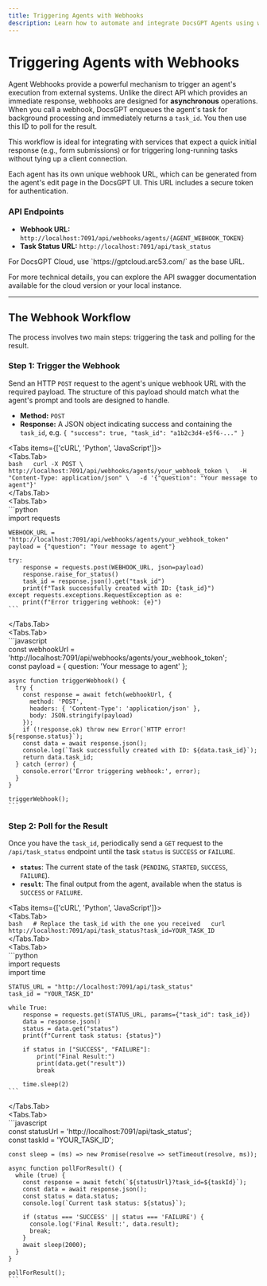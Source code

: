 ```yaml
---
title: Triggering Agents with Webhooks
description: Learn how to automate and integrate DocsGPT Agents using webhooks for asynchronous task execution.
---
```



# Triggering Agents with Webhooks

Agent Webhooks provide a powerful mechanism to trigger an agent's execution from external systems. Unlike the direct API which provides an immediate response, webhooks are designed for **asynchronous** operations. When you call a webhook, DocsGPT enqueues the agent's task for background processing and immediately returns a `task_id`. You then use this ID to poll for the result.

This workflow is ideal for integrating with services that expect a quick initial response (e.g., form submissions) or for triggering long-running tasks without tying up a client connection.

Each agent has its own unique webhook URL, which can be generated from the agent's edit page in the DocsGPT UI. This URL includes a secure token for authentication.

### API Endpoints

- **Webhook URL:** `http://localhost:7091/api/webhooks/agents/{AGENT_WEBHOOK_TOKEN}`
- **Task Status URL:** `http://localhost:7091/api/task_status`

<Callout type="info">
For DocsGPT Cloud, use `https://gptcloud.arc53.com/` as the base URL.
</Callout>

For more technical details, you can explore the API swagger documentation available for the cloud version or your local instance.

---

## The Webhook Workflow

The process involves two main steps: triggering the task and polling for the result.

### Step 1: Trigger the Webhook

Send an HTTP `POST` request to the agent's unique webhook URL with the required payload. The structure of this payload should match what the agent's prompt and tools are designed to handle.

-   **Method:** `POST`
-   **Response:** A JSON object indicating success and containing the `task_id`, e.g. `{ "success": true, "task_id": "a1b2c3d4-e5f6-..." }`

<Tabs items={['cURL', 'Python', 'JavaScript']}>  
  <Tabs.Tab>  
    ```bash  
    curl -X POST \  
      http://localhost:7091/api/webhooks/agents/your_webhook_token \  
      -H "Content-Type: application/json" \  
      -d '{"question": "Your message to agent"}'  
    ```  
  </Tabs.Tab>  
  <Tabs.Tab>  
    ```python  
    import requests  

    WEBHOOK_URL = "http://localhost:7091/api/webhooks/agents/your_webhook_token"  
    payload = {"question": "Your message to agent"}  

    try:  
        response = requests.post(WEBHOOK_URL, json=payload)  
        response.raise_for_status()  
        task_id = response.json().get("task_id")  
        print(f"Task successfully created with ID: {task_id}")  
    except requests.exceptions.RequestException as e:  
        print(f"Error triggering webhook: {e}")  
    ```  
  </Tabs.Tab>  
  <Tabs.Tab>  
    ```javascript  
    const webhookUrl = 'http://localhost:7091/api/webhooks/agents/your_webhook_token';  
    const payload = { question: 'Your message to agent' };  

    async function triggerWebhook() {  
      try {  
        const response = await fetch(webhookUrl, {  
          method: 'POST',  
          headers: { 'Content-Type': 'application/json' },  
          body: JSON.stringify(payload)  
        });  
        if (!response.ok) throw new Error(`HTTP error! ${response.status}`);  
        const data = await response.json();  
        console.log(`Task successfully created with ID: ${data.task_id}`);  
        return data.task_id;  
      } catch (error) {  
        console.error('Error triggering webhook:', error);  
      }  
    }  
    
    triggerWebhook();  
    ```  
</Tabs>

### Step 2: Poll for the Result

Once you have the `task_id`, periodically send a `GET` request to the `/api/task_status` endpoint until the task `status` is `SUCCESS` or `FAILURE`.

- **`status`**: The current state of the task (`PENDING`, `STARTED`, `SUCCESS`, `FAILURE`).
- **`result`**: The final output from the agent, available when the status is `SUCCESS` or `FAILURE`.

<Tabs items={['cURL', 'Python', 'JavaScript']}>  
  <Tabs.Tab>  
    ```bash  
    # Replace the task_id with the one you received  
    curl http://localhost:7091/api/task_status?task_id=YOUR_TASK_ID  
    ```  
  </Tabs.Tab>  
  <Tabs.Tab>  
    ```python  
    import requests  
    import time  

    STATUS_URL = "http://localhost:7091/api/task_status"  
    task_id = "YOUR_TASK_ID"  

    while True:  
        response = requests.get(STATUS_URL, params={"task_id": task_id})  
        data = response.json()  
        status = data.get("status")  
        print(f"Current task status: {status}")  

        if status in ["SUCCESS", "FAILURE"]:  
            print("Final Result:")  
            print(data.get("result"))  
            break  
        
        time.sleep(2)  
    ```  
  </Tabs.Tab>  
  <Tabs.Tab>  
    ```javascript  
    const statusUrl = 'http://localhost:7091/api/task_status';  
    const taskId = 'YOUR_TASK_ID';  

    const sleep = (ms) => new Promise(resolve => setTimeout(resolve, ms));  

    async function pollForResult() {  
      while (true) {  
        const response = await fetch(`${statusUrl}?task_id=${taskId}`);  
        const data = await response.json();  
        const status = data.status;  
        console.log(`Current task status: ${status}`);  

        if (status === 'SUCCESS' || status === 'FAILURE') {  
          console.log('Final Result:', data.result);  
          break;  
        }  
        await sleep(2000);  
      }  
    }  

    pollForResult();  
    ```  
</Tabs>

